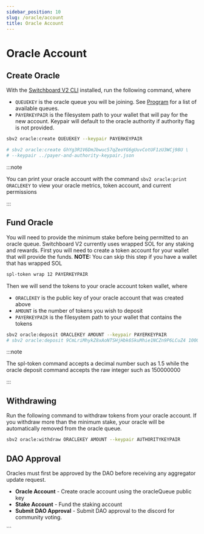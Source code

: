 ```yaml
---
sidebar_position: 10
slug: /oracle/account
title: Oracle Account
---
```



# Oracle Account

## Create Oracle

With the [Switchboard V2 CLI](../developers/cli/) installed, run the following command, where

- `QUEUEKEY` is the oracle queue you will be joining. See [Program](../program) for a list of available queues.
- `PAYERKEYPAIR` is the filesystem path to your wallet that will pay for the new account. Keypair will default to the oracle authority if authority flag is not provided.
<!-- - `AUTHORITYKEYPAIR` OPTIONAL, is the filesystem path to your wallet that will be the authority for the oracle and necessary for heartbeating and withdrawing tokens.-->

```bash
sbv2 oracle:create QUEUEKEY --keypair PAYERKEYPAIR

# sbv2 oracle:create GhYg3R1V6DmJbwuc57qZeoYG6gUuvCotUF1zU3WCj98U \
# --keypair ../payer-and-authority-keypair.json
```

:::note

You can print your oracle account with the command `sbv2 oracle:print ORACLEKEY` to view your oracle metrics, token account, and current permissions

:::

## Fund Oracle

You will need to provide the minimum stake before being permitted to an oracle queue. Switchboard V2 currently uses wrapped SOL for any staking and rewards. First you will need to create a token account for your wallet that will provide the funds. **NOTE:** You can skip this step if you have a wallet that has wrapped SOL

```bash
spl-token wrap 12 PAYERKEYPAIR
```

Then we will send the tokens to your oracle account token wallet, where

- `ORACLEKEY` is the public key of your oracle account that was created above
- `AMOUNT` is the number of tokens you wish to deposit
- `PAYERKEYPAIR` is the filesystem path to your wallet that contains the tokens

```bash
sbv2 oracle:deposit ORACLEKEY AMOUNT --keypair PAYERKEYPAIR
# sbv2 oracle:deposit 9CmLriMhykZ8xAoNTSHjHbk6SkuMhie1NCZn9P6LCuZ4 100000000 --keypair ../payer-keypair.json
```

:::note

The spl-token command accepts a decimal number such as 1.5 while the oracle deposit command accepts the raw integer such as 150000000

:::

## Withdrawing

Run the following command to withdraw tokens from your oracle account. If you withdraw more than the minimum stake, your oracle will be automatically removed from the oracle queue.

```bash
sbv2 oracle:withdraw ORACLEKEY AMOUNT --keypair AUTHORITYKEYPAIR
```

## DAO Approval

Oracles must first be approved by the DAO before receiving any aggregator update request.

- **Oracle Account** - Create oracle account using the oracleQueue public key
- **Stake Account** - Fund the staking account
- **Submit DAO Approval** - Submit DAO approval to the discord for community voting.


<!-- TO DO: Update this with activities like create oracle account, stake , etc-->

<MarkdownImage img="/img/adding_new_oracles.png" />
```
